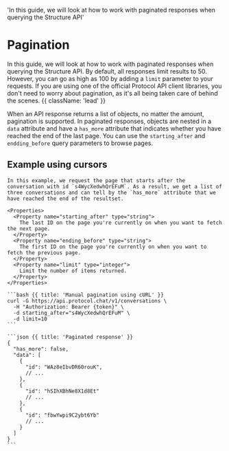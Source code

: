   'In this guide, we will look at how to work with paginated responses when querying the Structure API'

# Pagination

In this guide, we will look at how to work with paginated responses when querying the Structure API. By default, all responses limit results to 50. However, you can go as high as 100 by adding a `limit` parameter to your requests. If you are using one of the official Protocol API client libraries, you don't need to worry about pagination, as it's all being taken care of behind the scenes. {{ className: 'lead' }}

When an API response returns a list of objects, no matter the amount, pagination is supported. In paginated responses, objects are nested in a `data` attribute and have a `has_more` attribute that indicates whether you have reached the end of the last page. You can use the `starting_after` and `endding_before` query parameters to browse pages.

## Example using cursors

<Row>
  <Col>

    In this example, we request the page that starts after the conversation with id `s4WycXedwhQrEFuM`. As a result, we get a list of three conversations and can tell by the `has_more` attribute that we have reached the end of the resultset.

    <Properties>
      <Property name="starting_after" type="string">
        The last ID on the page you're currently on when you want to fetch the next page.
      </Property>
      <Property name="ending_before" type="string">
        The first ID on the page you're currently on when you want to fetch the previous page.
      </Property>
      <Property name="limit" type="integer">
        Limit the number of items returned.
      </Property>
    </Properties>

  </Col>
  <Col>

    ```bash {{ title: 'Manual pagination using cURL' }}
    curl -G https://api.protocol.chat/v1/conversations \
      -H "Authorization: Bearer {token}" \
      -d starting_after="s4WycXedwhQrEFuM" \
      -d limit=10
    ```

    ```json {{ title: 'Paginated response' }}
    {
      "has_more": false,
      "data": [
        {
          "id": "WAz8eIbvDR60rouK",
          // ...
        },
        {
          "id": "hSIhXBhNe8X1d8Et"
          // ...
        },
        {
          "id": "fbwYwpi9C2ybt6Yb"
          // ...
        }
      ]
    }
    ```

  </Col>
</Row>
